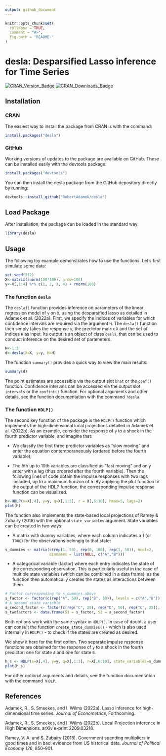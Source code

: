 ```yaml
---
output: github_document
---
```


<!-- README.md is generated from README.Rmd. Please edit that file -->

```r
knitr::opts_chunk$set(
  collapse = TRUE,
  comment = "#>",
  fig.path = "README-"
)
```

# desla: Desparsified Lasso inference for Time Series
<!-- badges: start -->
[![CRAN_Version_Badge](http://www.r-pkg.org/badges/version/desla)](https://cran.r-project.org/package=desla)
[![CRAN_Downloads_Badge](https://cranlogs.r-pkg.org/badges/grand-total/desla)](https://cran.r-project.org/package=desla)
<!-- badges: end -->

## Installation
### CRAN
The easiest way to install the package from CRAN is with the command:
```r
install.packages("desla")
```
### GitHub
Working versions of updates to the package are available on GitHub. These can be installed easily with the devtools package:
``` r
install.packages("devtools")
```
You can then install the desla package from the GitHub depository directly by running:
```r
devtools::install_github("RobertAdamek/desla")
```
## Load Package
After installation, the package can be loaded in the standard way:
```r
library(desla)
```
## Usage
The following toy example demonstrates how to use the functions. Let's first simulate some data:
```r
set.seed(312)
X<-matrix(rnorm(100*100), nrow=100)
y<-X[,1:4] %*% c(1, 2, 3, 4) + rnorm(100)
```

### The function `desla`
The `desla()` function provides inference on parameters of the linear regression model of `y` on `X`, using the desparsified lasso as detailed in Adamek et al. (2022a).
First, we specify the indices of variables for which confidence intervals are required via the argument `H`.
The `desla()` function then simply takes the response `y`, the predictor matrix `X` and the set of indices `H` as input. Its output is an object of class `desla`, that can be used to conduct inference on the desired set of parameters. 
```r
H<-1:3
d<-desla(X=X, y=y, H=H)
```
The function `summary()` provides a quick way to view the main results:
```r
summary(d)
```
The point estimates are accessible via the output slot `bhat` or the `coef()` function. Confidence intervals can be accessed via the output slot `intervals` or the `confint()` function. For optional arguments and other details, see the function documentation with the command `?desla`.

### The function `HDLP()`
The second key function of the package is the `HDLP()` function which implements the high-dimensional local projections detailed in Adamek et al. (2022b). As an example, consider the response of `y` to a shock in the fourth predictor variable, and imagine that:

* We classify the first three predictor variables as "slow moving" and enter the equation contemporaneously (ordered before the fourth variable);

* The 5th up to 10th variables are classified as "fast moving" and only enter with a lag (thus ordered after the fourth variable).
Then the following lines of code obtain the impulse responses with two lags included, up to a maximum horizon of 5. By applying the plot function to the output of the HDLP function, the corresponding impulse response function can be visualized.
```r
h<-HDLP(x=X[,4], y=y, q=X[,1:3], r = X[,6:10], hmax=5, lags=2)
plot(h)
```

The function also implements the state-based local projections of Ramey & Zubairy (2018) with the optional `state_variables` argument. State variables can be created in two ways:

* A matrix with dummy variables, where each column indicates a 1 (or `TRUE`) for the observations belongig to that state:
```r
s_dummies <- matrix(c(rep(1, 50), rep(0, 100), rep(1, 50)), ncol=2, 
                    dimnames = list(NULL, c("A","B")))
```
* A categorical variable (factor) where each entry indicates the state of the corresponding observation. This is particularly useful in the case of multiple state variables (which can be combined in a data frame), as the function then automatically creates the states as interactions between them.
```r
# Factor corresponding to s_dummies above
s_factor <- factor(c(rep("A", 50), rep("B", 50)), levels = c("A","B"))
# A second state variable
a_second_factor <- factor(c(rep("C", 25), rep("D", 50), rep("C", 25)), levels = c("C","D"))
s_twofactors <- data.frame(S1 = s_factor, S2 = a_second_factor)
```

Both options work with the same syntax in `HDLP()`. In case of doubt, a user can consult the function `create_state_dummies()` - which is also used internally in `HDLP()` - to check if the states are created as desired.

We show it here for the first option. Two separate impulse response functions are obtained for the response of `y` to a shock in the fourth predictor: one for state `A` and one for state `B`.
```r
h_s <- HDLP(x=X[,4], y=y, q=X[,1:3], r=X[,6:10], state_variables=s_dummies, hmax=5, lags=2)
plot(h_s)
```

For other optional arguments and details, see the function documentation with the command `?HDLP`.

## References
Adamek, R., S. Smeekes, and I. Wilms (2022a). Lasso inference for high-dimensional time series.
*Journal of Econometrics*, Forthcoming.

Adamek, R., S. Smeekes, and I. Wilms (2022b). Local Projection inference in High Dimensions. arXiv e-print 2209.03218.

Ramey, V. A. and S. Zubairy (2018). Government spending multipliers in good times and in bad:
evidence from US historical data. *Journal of Political Economy 126*, 850–901.
